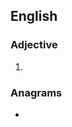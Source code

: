==English==

===Adjective===
{{head|en|adjective comparative form}}

# {{en-comparative of|handsome}}

===Anagrams===
* {{anagrams|en|hordesman}}